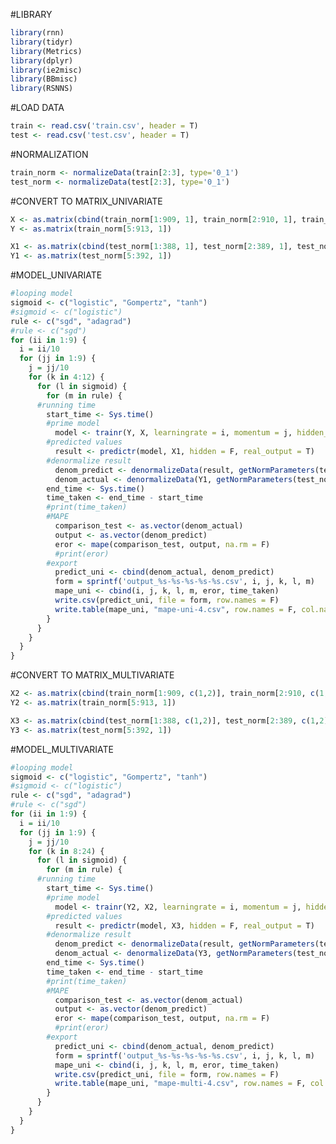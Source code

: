 #LIBRARY
```{r}
library(rnn)
library(tidyr)
library(Metrics)
library(dplyr)
library(ie2misc)
library(BBmisc)
library(RSNNS)
```
#LOAD DATA
```{r}
train <- read.csv('train.csv', header = T)
test <- read.csv('test.csv', header = T)
```
#NORMALIZATION
```{r}
train_norm <- normalizeData(train[2:3], type='0_1')
test_norm <- normalizeData(test[2:3], type='0_1')
```
#CONVERT TO MATRIX_UNIVARIATE
```{r}
X <- as.matrix(cbind(train_norm[1:909, 1], train_norm[2:910, 1], train_norm[3:911, 1], train_norm[4:912, 1]))
Y <- as.matrix(train_norm[5:913, 1])

X1 <- as.matrix(cbind(test_norm[1:388, 1], test_norm[2:389, 1], test_norm[3:390, 1], test_norm[4:391, 1]))
Y1 <- as.matrix(test_norm[5:392, 1])
```
#MODEL_UNIVARIATE
```{r}
#looping model
sigmoid <- c("logistic", "Gompertz", "tanh")
#sigmoid <- c("logistic")
rule <- c("sgd", "adagrad")
#rule <- c("sgd")
for (ii in 1:9) {
  i = ii/10
  for (jj in 1:9) {
    j = jj/10
    for (k in 4:12) {
      for (l in sigmoid) {
        for (m in rule) {
      #running time
        start_time <- Sys.time()
        #prime model
          model <- trainr(Y, X, learningrate = i, momentum = j, hidden_dim = k, numepochs = 100, network_type = "rnn", sigmoid = l, use_bias = F, batch_size = 1, seq_to_seq_unsync = T, update_rule = m, epoch_function = c(epoch_print, epoch_annealing), loss_function = loss_L1)
        #predicted values
          result <- predictr(model, X1, hidden = F, real_output = T)
        #denormalize result
          denom_predict <- denormalizeData(result, getNormParameters(test_norm))
          denom_actual <- denormalizeData(Y1, getNormParameters(test_norm))
        end_time <- Sys.time()
        time_taken <- end_time - start_time
        #print(time_taken)
        #MAPE
          comparison_test <- as.vector(denom_actual)
          output <- as.vector(denom_predict)
          eror <- mape(comparison_test, output, na.rm = F)
          #print(eror)
        #export
          predict_uni <- cbind(denom_actual, denom_predict)
          form = sprintf('output_%s-%s-%s-%s-%s.csv', i, j, k, l, m)
          mape_uni <- cbind(i, j, k, l, m, eror, time_taken)
          write.csv(predict_uni, file = form, row.names = F)
          write.table(mape_uni, "mape-uni-4.csv", row.names = F, col.names = F, append = T, sep = ",")
        }
      }
    }
  }
}
```
#CONVERT TO MATRIX_MULTIVARIATE   
```{r}
X2 <- as.matrix(cbind(train_norm[1:909, c(1,2)], train_norm[2:910, c(1,2)], train_norm[3:911, c(1,2)], train_norm[4:912, c(1,2)]))
Y2 <- as.matrix(train_norm[5:913, 1])

X3 <- as.matrix(cbind(test_norm[1:388, c(1,2)], test_norm[2:389, c(1,2)], test_norm[3:390, c(1,2)], test_norm[4:391, c(1,2)]))
Y3 <- as.matrix(test_norm[5:392, 1])
```
#MODEL_MULTIVARIATE
```{r}
#looping model
sigmoid <- c("logistic", "Gompertz", "tanh")
#sigmoid <- c("logistic")
rule <- c("sgd", "adagrad")
#rule <- c("sgd")
for (ii in 1:9) {
  i = ii/10
  for (jj in 1:9) {
    j = jj/10
    for (k in 8:24) {
      for (l in sigmoid) {
        for (m in rule) {
      #running time
        start_time <- Sys.time()
        #prime model
          model <- trainr(Y2, X2, learningrate = i, momentum = j, hidden_dim = k, numepochs = 100, network_type = "rnn", sigmoid = l, use_bias = F, batch_size = 1, seq_to_seq_unsync = T, update_rule = m, epoch_function = c(epoch_print, epoch_annealing), loss_function = loss_L1)
        #predicted values
          result <- predictr(model, X3, hidden = F, real_output = T)
        #denormalize result
          denom_predict <- denormalizeData(result, getNormParameters(test_norm))
          denom_actual <- denormalizeData(Y3, getNormParameters(test_norm))
        end_time <- Sys.time()
        time_taken <- end_time - start_time
        #print(time_taken)
        #MAPE
          comparison_test <- as.vector(denom_actual)
          output <- as.vector(denom_predict)
          eror <- mape(comparison_test, output, na.rm = F)
          #print(eror)
        #export
          predict_uni <- cbind(denom_actual, denom_predict)
          form = sprintf('output_%s-%s-%s-%s-%s.csv', i, j, k, l, m)
          mape_uni <- cbind(i, j, k, l, m, eror, time_taken)
          write.csv(predict_uni, file = form, row.names = F)
          write.table(mape_uni, "mape-multi-4.csv", row.names = F, col.names = F, append = T, sep = ",")
        }
      }
    }
  }
}
```